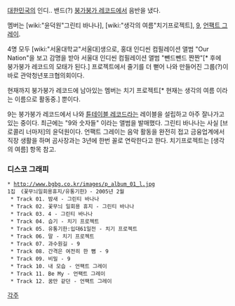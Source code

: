 [[대한민국]]의 인디.. 밴드(?)
[[붕가붕가 레코드]]에서 음반을 냈다.

멤버는 [wiki:"윤덕원"그린티 바나나], [wiki:"생각의 여름"치기프로젝트], [[9]], [[언팩트 그레이]].

4명 모두 [wiki:"서울대학교"서울대]생으로, 홍대 인디씬 컴필레이션 앨범 "Our Nation"을 보고 감명을 받아 서울대 인디씬 컴필레이션 앨범 "뺀드뺀드 짠짠"[* 후에 붕가붕가 레코드의 모태가 된다.] 프로젝트에서 줄기를 더 뻗어 나와 만들어진 그룹(?)이 바로 관악청년포크협의회이다.

현재까지 붕가붕가 레코드에 남아있는 멤버는 치기 프로젝트[* 현재는 생각의 여름 이라는 이름으로 활동중.] 뿐이다.

9는 붕가붕가 레코드에서 나와 [[튠테이블 레코드]]라는 레이블을 설립하고 아주 잘나가고 있는 중이다. 최근에는 "9와 숫자들" 이라는 앨범을 발매했다. 그린티 바나나는 사실 [브로콜리 너마저]의 윤덕원이다. 언팩트 그레이는 음악 활동을 완전히 접고 금융업계에서 직장 생활을 하며 곰사장과는 3년에 한번 꼴로 연락한다고 한다. 치기프로젝트는 [생각의 여름] 항목 참고.

=== 디스코 그래피 ===
 * http://www.bgbg.co.kr/images/p_album_01_l.jpg
 1집 《꽃무늬일회용휴지/유통기한》- 2005년 2월
  * Track 01. 밤새 - 그린티 바나나
  * Track 02. 꽃무늬 일회용 휴지 - 그린티 바나나
  * Track 03. 4 - 그린티 바나나
  * Track 04. 습기 - 치기 프로젝트
  * Track 05. 유통기한:입대61일전 - 치기 프로젝트
  * Track 06. 말 - 치기 프로젝트
  * Track 07. 과수원길 - 9
  * Track 08. 간격은 여전히 한 뼘 - 9
  * Track 09. 비밀 - 9
  * Track 10. 내 모습 - 언팩트 그레이
  * Track 11. Be My - 언팩트 그레이
  * Track 12. 꿈만 같던 - 언팩트 그레이


[[각주]]
